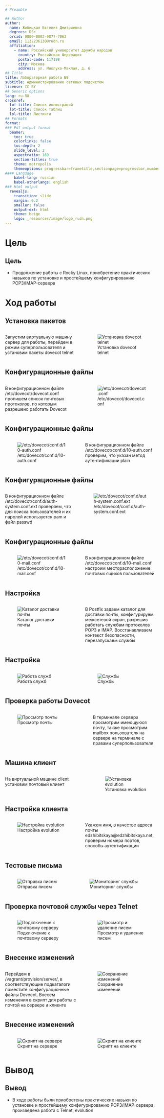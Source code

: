 ```yaml
---
# Preamble

## Author
author:
  name: Жибицкая Евгения Дмитриевна
  degrees: DSc
  orcid: 0000-0002-0877-7063
  email: 1132236130@rudn.ru
  affiliation:
    - name: Российский университет дружбы народов
      country: Российская Федерация
      postal-code: 117198
      city: Москва
      address: ул. Миклухо-Маклая, д. 6
## Title
title: Лабораторная работа №9
subtitle: Администрирование сетевых подсистем
license: CC BY
## Generic options
lang: ru-RU
crossref:
  lof-title: Список иллюстраций
  lot-title: Список таблиц
  lol-title: Листинги
## Formats
format:
### Pdf output format
  beamer:
    toc: true
    colorlinks: false
    toc-depth: 2
    slide_level: 2
    aspectratio: 169
    section-titles: true
    theme: metropolis
    themeoptions: progressbar=frametitle,sectionpage=progressbar,numbering=fraction
#### Language
    babel-lang: russian
    babel-otherlangs: english
### Html output
  revealjs:
    transition: slide
    margin: 0.2
    smaller: false
    output-ext: html
    theme: beige
    logo: _resources/image/logo_rudn.png
---
```


# Цель


## Цель

- Продолжение работы с Rocky Linux, приобретение практических навыков по установке и простейшему конфигурированию POP3/IMAP-сервера


# Ход работы

## Установка пакетов
:::::::::::::: {.columns align=center}
::: {.column width="50%"}

Запустим виртуальную машину сервер для работы, перейдем в режим суперпользователя и установим пакеты dovecot telnet
:::
::: {.column width="50%"}

![Установка dovecot telnet](image/1.jpg)


:::
::::::::::::::

## Конфигурационные файлы
:::::::::::::: {.columns align=center}
::: {.column width="50%"}

В конфигурационном файле /etc/dovecot/dovecot.conf пропишем список почтовых протоколов, по которым разрешено работать Dovecot
:::
::: {.column width="50%"}

![/etc/dovecot/dovecot.conf](image/2.jpg)

:::
::::::::::::::

## Конфигурационные файлы
:::::::::::::: {.columns align=center}
::: {.column width="50%"}

![/etc/dovecot/conf.d/10-auth.conf](image/3.jpg)
:::
::: {.column width="50%"}

В конфигурационном файле /etc/dovecot/conf.d/10-auth.conf проверим, что указан метод аутентификации plain

:::
::::::::::::::


## Конфигурационные файлы
:::::::::::::: {.columns align=center}
::: {.column width="45%"}

В конфигурационном файле /etc/dovecot/conf.d/auth-system.conf.ext проверяем,
что для поиска пользователей и их паролей используется pam и файл passwd

:::
::: {.column width="50%"}

![/etc/dovecot/conf.d/auth-system.conf.ext](image/4.jpg)

:::
::::::::::::::

## Конфигурационные файлы
:::::::::::::: {.columns align=center}
::: {.column width="50%"}

![/etc/dovecot/conf.d/10-mail.conf ](image/6.jpg)
:::
::: {.column width="50%"}

В конфигурационном файле /etc/dovecot/conf.d/10-mail.conf настроим месторасположение почтовых ящиков пользователей
:::
::::::::::::::

## Настройка
:::::::::::::: {.columns align=center}
::: {.column width="50%"}

![Каталог доставки почты](image/7.jpg)
:::
::: {.column width="50%"}
В Postfix задаем каталог для доставки почты, конфигурируем межсетевой экран, разрешив работать службам протоколов POP3 и IMAР. Восстанавливаем контекст безопасности, перезапускаем службы
:::
::::::::::::::


## Настройка
:::::::::::::: {.columns align=center}
::: {.column width="50%"}

![Работа служб](image/8.jpg)

:::
::: {.column width="50%"}

![Службы](image/9.jpg)
:::
::::::::::::::

## Проверка работы Dovecot
:::::::::::::: {.columns align=center}
::: {.column width="50%"}

![Просмотр почты](image/10.jpg)

:::
::: {.column width="40%"}

В терминале сервера просмотрим имеющуюся почту, также просмотрим mailbox пользователя на сервере на терминале с правами суперпользователя

:::
::::::::::::::


## Машина клиент
:::::::::::::: {.columns align=center}
::: {.column width="50%"}

На виртуальной машине client установим почтовый клиент
:::
::: {.column width="40%"}
![Установка evolution](image/11.jpg)

:::
::::::::::::::

## Настройка клиента
:::::::::::::: {.columns align=center}
::: {.column width="50%"}

![Настройка evolution](image/14.jpg)
:::
::: {.column width="50%"}

Укажем имя, в качестве адреса почты  edzhibitskaya@edzhibitskaya.net, проверим номера портов, способы аутентификации
:::
::::::::::::::

## Тестовые письма
:::::::::::::: {.columns align=center}
::: {.column width="40%"}

![Отправка писем](image/15.jpg)
:::
::: {.column width="50%"}

![Мониторинг службы](image/16.jpg)
:::
::::::::::::::

## Проверка почтовой службы  через Telnet
:::::::::::::: {.columns align=center}
::: {.column width="50%"}


![Подключение к почтовому серверу](image/17.jpg)
:::
::: {.column width="50%"}
![Просмотр и удаление писем](image/18.jpg)
:::
::::::::::::::

## Внесение изменений
:::::::::::::: {.columns align=center}
::: {.column width="50%"}
Перейдем в /vagrant/provision/server/, в соответствующие подкаталоги поместите конфигурационные файлы Dovecot. Внесем изменения в скрипт для работы с почтой  на сервере и клиенте
:::
::: {.column width="50%"}

![Сохранение изменений](image/20.jpg)
:::
::::::::::::::

## Внесение изменений
:::::::::::::: {.columns align=center}
::: {.column width="50%"}
![Скрипт на сервере](image/19.jpg)
:::
::: {.column width="50%"}

![Скрипт на клиенте](image/21.jpg)
:::
::::::::::::::


# Вывод

## Вывод

- В ходе работы были приобретены практические навыки по установке и простейшему конфигурированию POP3/IMAP-сервера, произведена работа с Telnet, evolution

